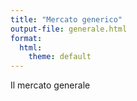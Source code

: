 ```yaml
---
title: "Mercato generico"
output-file: generale.html
format:
  html:
    theme: default
---
```


Il mercato generale